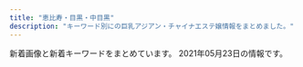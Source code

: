 ```yaml
---
title: "恵比寿・目黒・中目黒"
description: "キーワード別にの巨乳アジアン・チャイナエステ嬢情報をまとめました。"
---
```


新着画像と新着キーワードをまとめています。
2021年05月23日の情報です。

<DmmAffiliateIns />
<KeywordTable
  shops={
    [
    {
        "img_links": [
            "http://kintsuki.este88.com/gals/mika1.jpg",
            "http://kintsuki.este88.com/images/r02.jpg",
            "http://kintsuki.este88.com/images/r01.jpg",
            "http://kintsuki.este88.com/gals/momo1.jpg",
            "http://kintsuki.este88.com/gals/rina1.jpg",
            "http://kintsuki.este88.com/gals/koyuki1.jpg",
            "http://kintsuki.este88.com/gals/kaori1.jpg",
            "http://kintsuki.este88.com/gals/kana1.jpg",
            "http://kintsuki.este88.com/gals/rei1.jpg",
            "http://kintsuki.este88.com/images/ph1.jpg",
            "http://kintsuki.este88.com/images/r04.jpg",
            "http://kintsuki.este88.com/gals/kixyoko1.jpg",
            "http://kintsuki.este88.com/gals/yuyu1.jpg"
        ],
        "station": "JR\u76ee\u9ed2\u99c5\u6771\u53e3",
        "name": "\u91d1\u306e\u6708",
        "url": "http://kintsuki.este88.com/",
        "keywords": {}
    },
    {
        "name": "\u30d0\u30d9\u30eb",
        "keywords": {},
        "img_links": [
            "https://meguro-babel.com/images/room/photo03.jpg",
            "https://meguro-babel.com/girl/24.jpg",
            "https://meguro-babel.com/girl/1.jpg",
            "https://meguro-babel.com/images/room/photo04.jpg",
            "https://meguro-babel.com/topics/img/157-1.jpg",
            "https://meguro-babel.com/images/room/photo02.jpg",
            "https://meguro-babel.com/topics/img/156-1.jpg",
            "https://meguro-babel.com/girl/4.jpg",
            "https://meguro-babel.com/girl/15.jpg",
            "https://meguro-babel.com/topics/img/145-1.jpg",
            "https://meguro-babel.com/images/room/photo01.jpg",
            "https://meguro-babel.com/girl/7.jpg",
            "https://meguro-babel.com/girl/8.jpg",
            "https://meguro-babel.com/images/topimg4.jpg",
            "https://meguro-babel.com/images/qr.jpg",
            "https://meguro-babel.com/images/img_1.jpg",
            "https://meguro-babel.com/girl/21.jpg",
            "https://meguro-babel.com/girl/5.jpg",
            "https://meguro-babel.com/girl/9.jpg"
        ],
        "station": "JR\u76ee\u9ed2\u99c5\u6771\u53e3",
        "url": "https://meguro-babel.com/"
    },
    {
        "url": "http://onlyone.tyo.cm/",
        "name": "OnlyOne",
        "keywords": {},
        "img_links": [],
        "station": "JR\u76ee\u9ed2\u99c5\u897f\u53e3"
    },
    {
        "station": "JR\u6075\u6bd4\u5bff\u99c5\u897f\u53e3",
        "keywords": {},
        "name": "\u30cb\u30e3\u30fc\u30cb\u30e3\u30fc",
        "url": "http://www.ourstarts.site/",
        "img_links": [
            "http://www.ourstarts.site/uploads/allimg/200729/1-200H9141912.jpg",
            "http://www.ourstarts.site/templets/default/picture/news.png",
            "http://www.ourstarts.site/uploads/allimg/200729/1-200H9141213.jpg",
            "http://www.ourstarts.site/uploads/allimg/200729/1-200H9141229.jpg",
            "http://www.ourstarts.site/templets/default/picture/head_tell.png",
            "http://www.ourstarts.site/templets/default/picture/close.png",
            "http://www.ourstarts.site/templets/default/picture/right.png",
            "http://www.ourstarts.site/templets/default/picture/tel_contact.png",
            "http://www.ourstarts.site/templets/default/picture/staff.png",
            "http://www.ourstarts.site/uploads/200729/1-200H9141612609.jpg",
            "http://www.ourstarts.site/uploads/200729/1-200H9140K5J4.jpg",
            "http://www.ourstarts.site/templets/default/images/t2.jpg",
            "http://www.ourstarts.site/templets/default/picture/timg (1).png",
            "http://www.ourstarts.site/templets/default/picture/foot_tel.png",
            "http://www.ourstarts.site/uploads/200729/1-200H9140Q13E.jpg",
            "http://www.ourstarts.site/templets/default/images/t1.jpg",
            "http://www.ourstarts.site/uploads/180917/1-1P91G6122J28.jpg",
            "http://www.ourstarts.site/templets/default/images/t3.jpg"
        ]
    },
    {
        "keywords": {
            "C": 1,
            "86": 1,
            "E": 1
        },
        "url": "http://sakuram.jpest.net/",
        "station": "JR\u6075\u6bd4\u5bff\u897f\u53e3",
        "name": "\u685c\u6e80\u958b",
        "img_links": [
            "http://sakuramadmin.jpest.net/uploads//2021050608205136-e1620289297840.jpeg",
            "http://sakuramadmin.jpest.net/uploads//2021031911072093-e1616152076234.jpeg",
            "http://sakuram.jpest.net/images/acc.jpg",
            "http://sakuram.jpest.net/images/sp_tit_pro.jpg",
            "http://sakuramadmin.jpest.net/uploads//2021052304205836-e1621743673429.jpeg",
            "http://sakuramadmin.jpest.net/uploads//2021031911185719-e1616152747951.jpeg",
            "http://sakuramadmin.jpest.net/uploads//2021031911175546-e1616152759491.jpeg",
            "http://sakuram.jpest.net/images/sp_tit_new.jpg",
            "http://sakuramadmin.jpest.net/uploads//2021051404342418-e1620966876658.jpeg",
            "http://sakuramadmin.jpest.net/uploads//2021031916241575-scaled.jpeg",
            "http://sakuramadmin.jpest.net/uploads//2021032109570330-e1616320636156.jpeg",
            "http://sakuram.jpest.net/images/tit_sch.jpg",
            "http://sakuram.jpest.net/images/c4.jpg",
            "http://sakuram.jpest.net/images/tit_massage.jpg",
            "http://sakuram.jpest.net/images/sp_tit_pick.jpg",
            "http://sakuramadmin.jpest.net/uploads//2021051616285979-e1621182557998.jpeg",
            "http://sakuram.jpest.net/images/c8.jpg",
            "http://sakuram.jpest.net/images/c6.jpg",
            "http://sakuram.jpest.net/images/sp_tit_massage.jpg",
            "http://sakuram.jpest.net/images/c3.jpg",
            "http://sakuram.jpest.net/images/c5.jpg",
            "http://sakuramadmin.jpest.net/uploads//2021031911082377-e1616152110616.jpeg",
            "http://sakuramadmin.jpest.net/uploads//2021051906122737-scaled-e1621404764474.jpeg",
            "http://sakuramadmin.jpest.net/uploads//2021051616283953-e1621182530874.jpeg",
            "http://sakuram.jpest.net/images/tit_new.jpg",
            "http://sakuram.jpest.net/images/top.jpg",
            "http://sakuram.jpest.net/images/c9.jpg",
            "http://sakuram.jpest.net/images/tel.png",
            "http://sakuramadmin.jpest.net/uploads//2021031911110584-e1616152277976.jpeg",
            "http://sakuram.jpest.net/images/sp_tit_staff.jpg",
            "http://sakuram.jpest.net/images/tit_pro.jpg",
            "http://sakuram.jpest.net/images/c1.jpg",
            "http://sakuramadmin.jpest.net/uploads//2021031911065558-e1616152029628.jpeg",
            "http://sakuram.jpest.net/images/c2.jpg",
            "http://sakuram.jpest.net/images/c7.jpg",
            "http://sakuram.jpest.net/images/tit_staff.jpg"
        ]
    },
    {
        "keywords": {
            "C": 32,
            "D": 21,
            "84": 1,
            "87": 5,
            "E": 4,
            "90": 1,
            "88": 3,
            "85": 4,
            "89": 2,
            "86": 6
        },
        "station": "JR\u76ee\u9ed2\u99c5\u6771\u53e3",
        "name": "Angel-\u30a8\u30f3\u30b8\u30a7\u30eb-",
        "img_links": [
            "http://angel.jpn.cm/photos/sites/3/2019/11/201911181407260.jpg",
            "http://angel.jpn.cm/photos/sites/3/2019/07/2019071213431954.jpg",
            "http://angel.jpn.cm/images/girl-z2.jpg",
            "http://angel.jpn.cm/images/s_news.png",
            "http://angel.jpn.cm/photos/sites/3/2018/06/2018061505064251.jpg",
            "http://angel.jpn.cm/photos/sites/3/2016/08/staff5.jpg",
            "http://angel.jpn.cm/photos/sites/3/2016/08/staff5a.jpg",
            "http://angel.jpn.cm/photos/sites/3/2016/08/staff2.jpg",
            "http://angel.jpn.cm/images/nbj3.jpg",
            "http://angel.jpn.cm/photos/sites/3/2019/06/201906051042276.jpg",
            "http://angel.jpn.cm/photos/sites/3/2016/08/staff39a.jpg",
            "http://angel.jpn.cm/photos/sites/3/2021/02/2021021714005240.jpg",
            "http://angel.jpn.cm/images/info.jpg",
            "http://angel.jpn.cm/images/s_pick.png",
            "http://angel.jpn.cm/photos/sites/3/2019/12/2019122718552430.jpg",
            "http://angel.jpn.cm/photos/sites/3/2019/12/2019122718552413.jpg",
            "http://angel.jpn.cm/images/s_mobile.png",
            "http://angel.jpn.cm/photos/sites/3/2019/06/2019060510404179.jpg",
            "http://angel.jpn.cm/photos/sites/3/2021/02/2021022516024747.jpg",
            "http://angel.jpn.cm/photos/sites/3/2016/08/staff38.jpg",
            "http://angel.jpn.cm/photos/sites/3/2016/08/staff21.jpg",
            "http://angel.jpn.cm/photos/sites/3/2016/08/staff11.jpg",
            "http://angel.jpn.cm/images/s_link.png",
            "http://angel.jpn.cm/images/s_staff.png",
            "http://angel.jpn.cm/photos/sites/3/2016/08/staff3.jpg",
            "http://angel.jpn.cm/photos/sites/3/2016/08/staff24.jpg",
            "http://angel.jpn.cm/photos/sites/3/2016/08/staff23.jpg",
            "http://angel.jpn.cm/photos/sites/3/2017/11/2017112010234266.jpg",
            "http://angel.jpn.cm/photos/sites/3/2016/08/staff36g.jpg",
            "http://angel.jpn.cm/images/top01.jpg",
            "http://angel.jpn.cm/photos/sites/3/2016/08/staff8.jpg",
            "http://cdn.dino-es.com/images/logo/150x40DinoEs.png",
            "http://angel.jpn.cm/photos/sites/3/2019/07/2019071016030711.jpg",
            "http://angel.jpn.cm/photos/sites/3/2018/06/2018061601280970.jpg",
            "http://angel.jpn.cm/photos/sites/3/2016/08/staff3a.jpg",
            "http://angel.jpn.cm/images/top02.jpg",
            "http://angel.jpn.cm/photos/sites/3/2016/08/staff37.jpg",
            "http://angel.jpn.cm/photos/sites/3/2018/06/2018061505064271.jpg",
            "http://angel.jpn.cm/photos/sites/3/2018/09/2018091001155585.jpg",
            "http://angel.jpn.cm/photos/sites/3/2016/10/staff01.jpg",
            "http://angel.jpn.cm/photos/sites/3/2018/06/2018062105525655.jpg",
            "http://angel.jpn.cm/photos/sites/3/2017/12/201712270537317.jpg",
            "http://angel.jpn.cm/images/girl-z1.jpg",
            "http://angel.jpn.cm/photos/sites/3/2016/09/staff40.jpg",
            "http://angel.jpn.cm/photos/sites/3/2016/08/staff39.jpg",
            "http://angel.jpn.cm/photos/sites/3/2016/08/staff7.jpg",
            "http://angel.jpn.cm/photos/sites/3/2016/08/staff29a.jpg",
            "http://angel.jpn.cm/photos/sites/3/2016/08/staff4a.jpg",
            "http://angel.jpn.cm/photos/sites/3/2019/10/2019100910242499.jpg",
            "http://angel.jpn.cm/photos/sites/3/2016/08/staff4.jpg",
            "http://angel.jpn.cm/photos/sites/3/2016/08/staff35.jpg",
            "http://angel.jpn.cm/images/mobile.jpg",
            "http://angel.jpn.cm/photos/sites/3/2018/11/201811011331167.jpg",
            "http://angel.jpn.cm/photos/sites/3/2020/06/2020061515170635.jpg",
            "http://angel.jpn.cm/photos/sites/3/2017/01/1.jpg",
            "http://angel.jpn.cm/photos/sites/3/2017/11/201711280608539.jpg",
            "http://angel.jpn.cm/photos/sites/3/2016/09/72670992207769698.jpg",
            "http://angel.jpn.cm/photos/sites/3/2019/11/2019111814073465.jpg",
            "http://angel.jpn.cm/photos/sites/3/2016/08/staff22.jpg",
            "http://angel.jpn.cm/photos/sites/3/2016/08/staff25.jpg",
            "http://angel.jpn.cm/photos/sites/3/2017/05/8.jpg",
            "http://angel.jpn.cm/photos/sites/3/2017/03/2.jpg",
            "http://angel.jpn.cm/photos/sites/3/2016/08/staff28.jpg",
            "http://angel.jpn.cm/photos/sites/3/2020/09/2020092511154515.jpg",
            "http://angel.jpn.cm/photos/sites/3/2017/04/1.jpg",
            "http://angel.jpn.cm/photos/sites/3/2016/08/staff29.jpg",
            "http://angel.jpn.cm/photos/sites/3/2016/08/staff2a.jpg",
            "http://angel.jpn.cm/photos/sites/3/2019/12/2019122718552333.jpg",
            "http://angel.jpn.cm/photos/sites/3/2018/06/2018061601280885.jpg",
            "http://angel.jpn.cm/photos/sites/3/2016/08/staff37a.jpg",
            "http://angel.jpn.cm/photos/sites/3/2016/09/staff40a.jpg",
            "http://angel.jpn.cm/photos/sites/3/2016/08/staff8a.jpg",
            "http://angel.jpn.cm/photos/sites/3/2017/12/2017122705371661.jpg",
            "http://angel.jpn.cm/photos/sites/3/2016/08/staff14.jpg"
        ],
        "url": "http://angel.jpn.cm/"
    },
    {
        "img_links": [],
        "station": "JR\u76ee\u9ed2\u99c5\u6771\u53e3",
        "name": "RelaCute \u30ea\u30e9\u30ad\u30e5\u30fc\u30c8",
        "url": "http://relacute.tyo.cm/",
        "keywords": {}
    },
    {
        "station": "JR\u6075\u6bd4\u5bff\u99c5\u897f\u53e3",
        "url": "http://hi-msg.com/tonton/",
        "keywords": {
            "D": 19,
            "86": 17,
            "C": 7,
            "83": 7,
            "E": 5,
            "85": 7
        },
        "img_links": [
            "http://hi-msg.com/tonton/images/index-2.jpg",
            "http://hi-msg.com/tonton/images/an_1_01.jpg",
            "http://hi-msg.com/tonton/images/index-1.jpg",
            "http://hi-msg.com/tonton/images/slider/slide3.png",
            "http://hi-msg.com/tonton/images/an_5_02.jpg",
            "http://hi-msg.com/tonton/images/r2.jpg",
            "http://hi-msg.com/tonton/images/an_5_01.jpg",
            "http://hi-msg.com/tonton/images/fbb.jpg",
            "http://hi-msg.com/tonton/images/slider/slide1.png",
            "http://hi-msg.com/tonton/images/sys1.jpg",
            "http://hi-msg.com/tonton/images/slider/slide2.png",
            "http://hi-msg.com/tonton/images/r1.jpg",
            "http://hi-msg.com/tonton/images/staff_images/st2.jpg",
            "http://hi-msg.com/tonton/images/slider/slide3s.png",
            "http://hi-msg.com/tonton/images/staff_images/st5.jpg",
            "http://hi-msg.com/tonton/images/eve1.png",
            "http://hi-msg.com/tonton/images/index_01.jpg",
            "http://hi-msg.com/tonton/images/an_3_01.jpg",
            "http://hi-msg.com/tonton/images/an_6_02.jpg",
            "http://hi-msg.com/tonton/images/an_1_02.jpg",
            "http://hi-msg.com/tonton/images/an_4_01.jpg",
            "http://hi-msg.com/tonton/images/an_2_01.jpg",
            "http://hi-msg.com/tonton/images/slider/slide2s.png",
            "http://hi-msg.com/tonton/images/r4.jpg",
            "http://hi-msg.com/tonton/images/an_3_02.jpg",
            "http://hi-msg.com/tonton/images/an_4_02.jpg",
            "http://hi-msg.com/tonton/images/staff_images/st4.jpg",
            "http://hi-msg.com/tonton/images/staff_images/st1.jpg",
            "http://hi-msg.com/tonton/images/r3.jpg",
            "http://hi-msg.com/tonton/images/an_2_02.jpg",
            "http://hi-msg.com/tonton/images/slider/slide1s.png",
            "http://hi-msg.com/tonton/images/an_6_01.jpg",
            "http://hi-msg.com/tonton/images/staff_images/st3.jpg",
            "http://hi-msg.com/tonton/images/staff_images/sl.png",
            "http://hi-msg.com/tonton/images/qr.jpg"
        ],
        "name": "\u30c8\u30f3\u30c8\u30f3"
    },
    {
        "keywords": {
            "C": 28,
            "D": 11,
            "\u80f8": 1
        },
        "station": "JR\u76ee\u9ed2\u99c5\u6771\u53e3",
        "name": "With you\u30fb\u30a6\u30a3\u30ba\u30e6\u30fc",
        "img_links": [
            "http://with-you.tyo.cm/photos/sites/6/2019/02/2019021816145119.jpg",
            "http://with-you.tyo.cm/photos/sites/6/2021/04/2021041715082929.jpg",
            "http://with-you.tyo.cm/photos/sites/6/2019/10/2019102716505281.jpg",
            "http://with-you.tyo.cm/photos/sites/6/2019/12/2019121914290846.jpg",
            "http://with-you.tyo.cm/photos/sites/6/2019/02/2019021818404723.jpg",
            "http://with-you.tyo.cm/images/s_recuit.jpg",
            "http://with-you.tyo.cm/photos/sites/6/2019/11/2019111915264046.jpg",
            "http://with-you.tyo.cm/photos/sites/6/2019/11/2019112916075124.jpg",
            "http://with-you.tyo.cm/photos/sites/6/2019/10/2019102716505124.jpg",
            "http://with-you.tyo.cm/images/s_link.jpg",
            "http://with-you.tyo.cm/photos/sites/6/2020/06/2020061515330329.jpg",
            "http://with-you.tyo.cm/photos/sites/6/2019/11/2019110107572662.jpg",
            "http://with-you.tyo.cm/images/s_pick.jpg",
            "http://with-you.tyo.cm/photos/sites/6/2019/11/2019110806175734.jpg",
            "http://with-you.tyo.cm/images/top.png",
            "http://with-you.tyo.cm/photos/sites/6/2019/11/2019112517121980.jpg",
            "http://with-you.tyo.cm/photos/sites/6/2019/11/2019112214502832.jpg",
            "http://with-you.tyo.cm/photos/sites/6/2020/03/2020032714542799.jpg",
            "http://with-you.tyo.cm/photos/sites/6/2019/02/2019021816155116.jpg",
            "http://with-you.tyo.cm/images/s_staff.jpg",
            "http://with-you.tyo.cm/photos/sites/6/2019/11/2019112214503286.jpg",
            "http://with-you.tyo.cm/photos/sites/6/2019/06/2019060510455732.jpg",
            "http://with-you.tyo.cm/photos/sites/6/2019/11/2019110107573374.jpg",
            "http://with-you.tyo.cm/photos/sites/6/2019/11/2019110108002447.jpg",
            "http://with-you.tyo.cm/photos/sites/6/2020/09/2020092511214697.jpg",
            "http://with-you.tyo.cm/photos/sites/6/2019/11/2019110606012817.jpg",
            "http://with-you.tyo.cm/photos/sites/6/2019/11/2019110806175615.jpg",
            "http://with-you.tyo.cm/photos/sites/6/2020/06/2020061515324852.jpg",
            "http://with-you.tyo.cm/photos/sites/6/2020/03/2020032714573892.jpg",
            "http://with-you.tyo.cm/photos/sites/6/2019/12/2019121017051597.jpg",
            "http://with-you.tyo.cm/photos/sites/6/2019/11/2019112517122617.jpg",
            "http://with-you.tyo.cm/photos/sites/6/2019/12/2019121914290210.jpg",
            "http://with-you.tyo.cm/photos/sites/6/2019/03/2019030615474648.jpg",
            "http://with-you.tyo.cm/photos/sites/6/2019/02/2019021818395644.jpg",
            "http://with-you.tyo.cm/photos/sites/6/2019/11/2019110108001772.jpg",
            "http://with-you.tyo.cm/photos/sites/6/2019/11/2019111915264240.jpg",
            "http://with-you.tyo.cm/images/s_news.jpg"
        ],
        "url": "http://with-you.tyo.cm"
    },
    {
        "name": "Flower \uff5e\u30d5\u30e9\u30ef\u30fc\uff5e",
        "station": "\u4e2d\u76ee\u9ed2\u99c5\u897f\u53e3",
        "url": "http://nakamegurofun.com/",
        "keywords": {
            "88": 1,
            "D": 5,
            "C": 1,
            "85": 1,
            "87": 4
        },
        "img_links": [
            "http://nakamegurofun.com/files/0084f22.jpg",
            "http://nakamegurofun.com/files/0024f22.jpg",
            "http://nakamegurofun.com/files/0070964.jpg",
            "http://nakamegurofun.com/images/main_top.png",
            "http://nakamegurofun.com/files/0080964.jpg",
            "http://nakamegurofun.com/files/005-030964.jpg",
            "http://nakamegurofun.com/files/002-020964.jpg",
            "http://nakamegurofun.com/images/shop/shop02.jpg",
            "http://nakamegurofun.com/images/zi_staff.png",
            "http://nakamegurofun.com/files/008fa9d.jpg",
            "http://nakamegurofun.com/files/006fa9d.jpg",
            "http://nakamegurofun.com/images/s4.jpg",
            "http://nakamegurofun.com/images/s1.jpg",
            "http://nakamegurofun.com/files/0020964.jpg",
            "http://nakamegurofun.com/files/003-030964.jpg",
            "http://nakamegurofun.com/files/008-020964.jpg",
            "http://nakamegurofun.com/images/xian.png",
            "http://nakamegurofun.com/images/shop/shop03.jpg",
            "http://nakamegurofun.com/images/shop/shop01.jpg",
            "http://nakamegurofun.com/files/006-030964.jpg",
            "http://nakamegurofun.com/images/s2.jpg",
            "http://nakamegurofun.com/files/0050964.jpg",
            "http://nakamegurofun.com/files/005-020964.jpg",
            "http://nakamegurofun.com/files/007fa9d.jpg",
            "http://nakamegurofun.com/files/007-020964.jpg",
            "http://nakamegurofun.com/images/main_bottom.png",
            "http://nakamegurofun.com/images/s5.jpg",
            "http://nakamegurofun.com/files/007-030964.jpg",
            "http://nakamegurofun.com/files/0034f22.jpg",
            "http://nakamegurofun.com/files/003-020964.jpg",
            "http://nakamegurofun.com/files/002fa9d.jpg",
            "http://nakamegurofun.com/images/s3.jpg",
            "http://nakamegurofun.com/files/0030964.jpg",
            "http://nakamegurofun.com/files/003fa9d.jpg",
            "http://nakamegurofun.com/images/zi_massage.png",
            "http://nakamegurofun.com/images/infotiao1.jpg",
            "http://nakamegurofun.com/images/tel.png",
            "http://nakamegurofun.com/files/002-030964.jpg",
            "http://nakamegurofun.com/files/008-030964.jpg",
            "http://nakamegurofun.com/files/005fa9d.jpg",
            "http://nakamegurofun.com/images/shop/shop04.jpg",
            "http://nakamegurofun.com/images/service91a6.png",
            "http://nakamegurofun.com/files/0060964.jpg",
            "http://nakamegurofun.com/files/0064f22.jpg",
            "http://nakamegurofun.com/files/0074f22.jpg",
            "http://nakamegurofun.com/files/006-020964.jpg",
            "http://nakamegurofun.com/files/0054f22.jpg"
        ]
    },
    {
        "img_links": [
            "http://www.himawari-aroma.xyz/images/shop/4/1.jpg",
            "http://www.himawari-aroma.xyz/images/psd/off.jpg",
            "http://www.himawari-aroma.xyz/images/staff/3/ami.png",
            "http://www.himawari-aroma.xyz/images/shop/1.png",
            "http://www.himawari-aroma.xyz/images/shop/4/2.jpg",
            "http://www.himawari-aroma.xyz/images/staff/3/mayu.png",
            "http://www.himawari-aroma.xyz/images/sys.jpg",
            "http://www.himawari-aroma.xyz/images/13.png"
        ],
        "name": "\u3072\u307e\u308f\u308a",
        "keywords": {},
        "url": "http://www.himawari-aroma.xyz/",
        "station": "JR\u6075\u6bd4\u5bff\u99c5\u897f\u53e3"
    },
    {
        "url": "http://victoria.tyo.cm/",
        "name": "Victoria\u30fb\u30d3\u30af\u30c8\u30ea\u30a2",
        "station": "JR\u76ee\u9ed2\u99c5\u6771\u53e3",
        "keywords": {
            "87": 4,
            "83": 4,
            "89": 1,
            "D": 16,
            "C": 6,
            "93": 1,
            "86": 8,
            "82": 2,
            "G": 1,
            "F": 1,
            "E": 3,
            "85": 6
        },
        "img_links": [
            "http://victoria.tyo.cm/images/room2.jpg",
            "http://victoria.tyo.cm/photos/sites/13/2018/12/2018121502493953.jpg",
            "http://victoria.tyo.cm/photos/sites/13/2019/12/2019120406433710.jpg",
            "http://victoria.tyo.cm/photos/sites/13/2019/02/2019021407162693.jpg",
            "http://victoria.tyo.cm/photos/sites/13/2019/05/201905100639429.jpg",
            "http://victoria.tyo.cm/photos/sites/13/2018/12/2018122904422525.jpg",
            "http://victoria.tyo.cm/photos/sites/13/2019/04/2019041807165826.jpg",
            "http://victoria.tyo.cm/photos/sites/13/2020/02/202002030340133.jpg",
            "http://victoria.tyo.cm/photos/sites/13/2018/12/2018122701570643.jpg",
            "http://victoria.tyo.cm/images/room3.jpg",
            "http://victoria.tyo.cm/photos/sites/13/2020/01/2020011104241542.jpg",
            "http://victoria.tyo.cm/photos/sites/13/2018/12/2018121502493847.jpg",
            "http://victoria.tyo.cm/photos/sites/13/2019/01/2019012509534353.jpg",
            "http://victoria.tyo.cm/photos/sites/13/2019/10/2019101403232834.jpg",
            "https://www.a-side.com/ad/koko/include/banner/koko_125x125.png",
            "http://victoria.tyo.cm/photos/sites/13/2019/07/2019070206503156.jpg",
            "http://victoria.tyo.cm/photos/sites/13/2018/12/2018121502493879.jpg",
            "http://victoria.tyo.cm/photos/sites/13/2020/03/2020031904101259.jpg",
            "http://victoria.tyo.cm/images/mobile.jpg",
            "http://victoria.tyo.cm/photos/sites/13/2019/04/2019040304024424.jpg",
            "http://victoria.tyo.cm/images/pick.jpg",
            "http://victoria.tyo.cm/photos/sites/13/2019/12/2019120904521737.jpg",
            "http://victoria.tyo.cm/photos/sites/13/2020/10/2020100803550565.jpg",
            "http://victoria.tyo.cm/photos/sites/13/2019/06/2019061005275095.jpg",
            "http://victoria.tyo.cm/images/room4.jpg",
            "http://victoria.tyo.cm/photos/sites/13/2020/02/2020020104570910.jpg",
            "http://victoria.tyo.cm/photos/sites/13/2019/02/2019022703022355.jpg",
            "http://victoria.tyo.cm/images/s_staff.png",
            "http://victoria.tyo.cm/photos/sites/13/2019/01/2019012108071242.jpg",
            "http://victoria.tyo.cm/photos/sites/13/2018/12/2018121502493814.jpg",
            "http://victoria.tyo.cm/images/face.jpg",
            "http://victoria.tyo.cm/photos/sites/13/2019/12/2019120106181894.jpg",
            "http://victoria.tyo.cm/photos/sites/13/2019/01/2019010506292922.jpg",
            "http://victoria.tyo.cm/photos/sites/13/2019/02/2019021206543056.jpg",
            "http://victoria.tyo.cm/images/news.jpg",
            "http://victoria.tyo.cm/photos/sites/13/2019/10/2019100904082968.jpg",
            "http://victoria.tyo.cm/photos/sites/13/2020/01/2020012005552181.jpg",
            "http://victoria.tyo.cm/photos/sites/13/2019/10/2019100904083557.jpg",
            "http://victoria.tyo.cm/photos/sites/13/2020/01/2020011205500461.jpg",
            "http://victoria.tyo.cm/photos/sites/13/2019/12/2019120904521188.jpg",
            "http://victoria.tyo.cm/photos/sites/13/2019/01/2019011103510521.jpg",
            "http://victoria.tyo.cm/photos/sites/13/2019/08/2019080607062415.jpg",
            "http://victoria.tyo.cm/images/room1.jpg",
            "http://victoria.tyo.cm/images/top.jpg",
            "http://victoria.tyo.cm/photos/sites/13/2018/12/2018122701570616.jpg",
            "http://victoria.tyo.cm/photos/sites/13/2021/02/2021021509575615.jpg",
            "http://victoria.tyo.cm/photos/sites/13/2019/01/2019012509505197.jpg",
            "http://victoria.tyo.cm/photos/sites/13/2020/01/2020012005552622.jpg",
            "http://victoria.tyo.cm/photos/sites/13/2020/02/2020021307433041.jpg"
        ]
    },
    {
        "station": "JR\u76ee\u9ed2\u99c5\u6771\u53e3",
        "name": "\u307f\u3086\u304d",
        "url": "http://iyashi-kokoro.info/",
        "keywords": {
            "E": 13,
            "D": 40,
            "88": 7,
            "C": 7,
            "85": 5,
            "86": 38,
            "87": 3
        },
        "img_links": [
            "http://iyashi-kokoro.info/img/s57.jpg",
            "http://iyashi-kokoro.info/i/img/st32.jpg",
            "http://iyashi-kokoro.info/img/s63.jpg",
            "http://iyashi-kokoro.info/img/st44.jpg",
            "http://iyashi-kokoro.info/img/st62.jpg",
            "http://iyashi-kokoro.info/i/img/st53.jpg",
            "http://iyashi-kokoro.info/img/s64.jpg",
            "http://iyashi-kokoro.info/img/s59.jpg",
            "http://iyashi-kokoro.info/img/st53.jpg",
            "http://iyashi-kokoro.info/img/st52.jpg",
            "http://iyashi-kokoro.info/i/img/st62.jpg",
            "http://iyashi-kokoro.info/img/botton.jpg",
            "http://iyashi-kokoro.info/i/img/s2.jpg",
            "http://iyashi-kokoro.info/i/img/st20.jpg",
            "http://iyashi-kokoro.info/img/st58.jpg",
            "http://iyashi-kokoro.info/i/img/st43.jpg",
            "http://iyashi-kokoro.info/img/s58.jpg",
            "http://iyashi-kokoro.info/img/cam.jpg",
            "http://iyashi-kokoro.info/img/st20.jpg",
            "http://iyashi-kokoro.info/i/img/st42.jpg",
            "http://iyashi-kokoro.info/i/img/st55.jpg",
            "http://iyashi-kokoro.info/img/st32.jpg",
            "http://iyashi-kokoro.info/i/img/st58.jpg",
            "http://iyashi-kokoro.info/img/st60.jpg",
            "http://iyashi-kokoro.info/i/img/st57.jpg",
            "http://iyashi-kokoro.info/img/st57.jpg",
            "http://iyashi-kokoro.info/img/st46.jpg",
            "http://iyashi-kokoro.info/i/img/st54.jpg",
            "http://iyashi-kokoro.info/i/img/r2.jpg",
            "http://iyashi-kokoro.info/i/img/s3.jpg",
            "http://iyashi-kokoro.info/img/mo.png",
            "http://iyashi-kokoro.info/img/st29.jpg",
            "http://iyashi-kokoro.info/img/st50.jpg",
            "http://iyashi-kokoro.info/i/img/st59.jpg",
            "http://iyashi-kokoro.info/i/img/r5.jpg",
            "http://iyashi-kokoro.info/i/img/st39.jpg",
            "http://iyashi-kokoro.info/i/img/r3.jpg",
            "http://iyashi-kokoro.info/img/s62.jpg",
            "http://iyashi-kokoro.info/img/st39.jpg",
            "http://iyashi-kokoro.info/img/s55.jpg",
            "http://iyashi-kokoro.info/i/img/st64.jpg",
            "http://iyashi-kokoro.info/i/img/st29.jpg",
            "http://iyashi-kokoro.info/img/st59.jpg",
            "http://iyashi-kokoro.info/img/st43.jpg",
            "http://iyashi-kokoro.info/img/s54.jpg",
            "http://iyashi-kokoro.info/i/img/st41.jpg",
            "http://iyashi-kokoro.info/img/st56.jpg",
            "http://iyashi-kokoro.info/img/s61.jpg",
            "http://iyashi-kokoro.info/img/s56.jpg",
            "http://iyashi-kokoro.info/i/img/st44.jpg",
            "http://iyashi-kokoro.info/i/img/r1.jpg",
            "http://iyashi-kokoro.info/i/img/r6.jpg",
            "http://iyashi-kokoro.info/i/img/st49.jpg",
            "http://iyashi-kokoro.info/img/st41.jpg",
            "http://iyashi-kokoro.info/img/st40.jpg",
            "http://iyashi-kokoro.info/img/st63.jpg",
            "http://iyashi-kokoro.info/img/st55.jpg",
            "http://iyashi-kokoro.info/img/s18.jpg",
            "http://iyashi-kokoro.info/img/st49.jpg",
            "http://iyashi-kokoro.info/i/img/st63.jpg",
            "http://iyashi-kokoro.info/i/img/st52.jpg",
            "http://iyashi-kokoro.info/i/img/s4.jpg",
            "http://iyashi-kokoro.info/img/st51.jpg",
            "http://iyashi-kokoro.info/i/img/st51.jpg",
            "http://iyashi-kokoro.info/i/img/st50.jpg",
            "http://iyashi-kokoro.info/img/st54.jpg",
            "http://iyashi-kokoro.info/img/fla.jpg",
            "http://iyashi-kokoro.info/i/img/r4.jpg",
            "http://iyashi-kokoro.info/img/s60.jpg",
            "http://iyashi-kokoro.info/img/st61.jpg",
            "http://iyashi-kokoro.info/i/img/st65.jpg",
            "http://iyashi-kokoro.info/i/img/st40.jpg",
            "http://iyashi-kokoro.info/img/st64.jpg",
            "http://iyashi-kokoro.info/img/s65.jpg",
            "http://iyashi-kokoro.info/i/img/st61.jpg",
            "http://iyashi-kokoro.info/i/img/st56.jpg",
            "http://iyashi-kokoro.info/img/st42.jpg",
            "http://iyashi-kokoro.info/img/st65.jpg",
            "http://iyashi-kokoro.info/i/img/s1.jpg",
            "http://iyashi-kokoro.info/i/img/st60.jpg"
        ]
    },
    {
        "img_links": [
            "http://www.oasis.esjoho.com/files/005.jpg",
            "http://www.oasis.esjoho.com/img/btn_blog.png",
            "http://www.oasis.esjoho.com/img/goback.jpg",
            "http://www.oasis.esjoho.com/files/002-02.jpg",
            "http://www.oasis.esjoho.com/files/001.jpg",
            "http://www.oasis.esjoho.com/files/004-02.jpg",
            "http://www.oasis.esjoho.com/files/004.jpg",
            "http://www.oasis.esjoho.com/img/btn_side_mobile.jpg",
            "http://www.oasis.esjoho.com/img/tel.png",
            "http://www.oasis.esjoho.com/img/ttl_info.png",
            "http://www.oasis.esjoho.com/files/001-02.jpg",
            "http://www.oasis.esjoho.com/img/ttl_news.png",
            "http://www.oasis.esjoho.com/files/002.jpg",
            "http://www.oasis.esjoho.com/img/pickup.jpg",
            "http://www.oasis.esjoho.com/files/005-02.jpg"
        ],
        "url": "http://www.oasis.esjoho.com/",
        "station": "\u897f\u5c0f\u5c71\u99c5",
        "keywords": {
            "85": 2,
            "C": 14,
            "D": 6,
            "87": 4,
            "86": 2
        },
        "name": "\u7652\u3057\u5bb6"
    }
]
}
/>
<DmmAffiliateScript />
